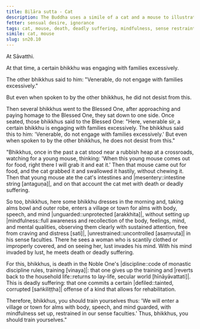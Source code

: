 ```yaml
---
title: Biḷāra sutta - Cat
description: The Buddha uses a simile of a cat and a mouse to illustrate how not setting up mindfulness and being unrestrained in the sense faculties can lead to death or deadly suffering.
fetter: sensual desire, ignorance
tags: cat, mouse, death, deadly suffering, mindfulness, sense restraint, vinaya, training, sn, sn12-21, sn20
simile: cat, mouse
slug: sn20.10
---
```


At Sāvatthi.

At that time, a certain bhikkhu was engaging with families excessively.

The other bhikkhus said to him: "Venerable, do not engage with families excessively."

But even when spoken to by the other bhikkhus, he did not desist from this.

Then several bhikkhus went to the Blessed One, after approaching and paying homage to the Blessed One, they sat down to one side. Once seated, those bhikkhus said to the Blessed One: "Here, venerable sir, a certain bhikkhu is engaging with families excessively. The bhikkhus said this to him: 'Venerable, do not engage with families excessively.' But even when spoken to by the other bhikkhus, he does not desist from this."

"Bhikkhus, once in the past a cat stood near a rubbish heap at a crossroads, watching for a young mouse, thinking: 'When this young mouse comes out for food, right there I will grab it and eat it.' Then that mouse came out for food, and the cat grabbed it and swallowed it hastily, without chewing it. Then that young mouse ate the cat's intestines and |mesentery::intestine string [antaguṇa]|, and on that account the cat met with death or deadly suffering.

So too, bhikkhus, here some bhikkhu dresses in the morning and, taking alms bowl and outer robe, enters a village or town for alms with body, speech, and mind |unguarded::unprotected [arakkhita]|, without setting up |mindfulness::full awareness and recollection of the body, feelings, mind, and mental qualities, observing them clearly with sustained attention, free from craving and distress [sati]|, |unrestrained::uncontrolled [asaṃvuta]| in his sense faculties. There he sees a woman who is scantily clothed or improperly covered, and on seeing her, lust invades his mind. With his mind invaded by lust, he meets death or deadly suffering.

For this, bhikkhus, is death in the Noble One's |discipline::code of monastic discipline rules, training [vinaya]|: that one gives up the training and |reverts back to the household life::returns to lay-life, secular world [hīnāyāvattati]|. This is deadly suffering: that one commits a certain |defiled::tainted, corrupted [saṅkiliṭṭha]| offense of a kind that allows for rehabilitation.

Therefore, bhikkhus, you should train yourselves thus: 'We will enter a village or town for alms with body, speech, and mind guarded, with mindfulness set up, restrained in our sense faculties.' Thus, bhikkhus, you should train yourselves."